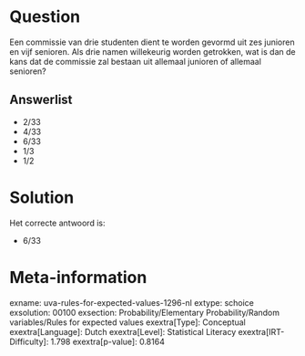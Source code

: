 Question
========

Een commissie van drie studenten dient te worden gevormd uit zes
junioren en vijf senioren. Als drie namen willekeurig worden getrokken,
wat is dan de kans dat de commissie zal bestaan ​​uit allemaal junioren of
allemaal senioren?

Answerlist
----------

* 2/33
* 4/33
* 6/33
* 1/3
* 1/2

Solution
========

Het correcte antwoord is: 

* 6/33

Meta-information
================
exname: uva-rules-for-expected-values-1296-nl
extype: schoice
exsolution: 00100
exsection: Probability/Elementary Probability/Random variables/Rules for expected values
exextra[Type]: Conceptual
exextra[Language]: Dutch
exextra[Level]: Statistical Literacy
exextra[IRT-Difficulty]: 1.798
exextra[p-value]: 0.8164
